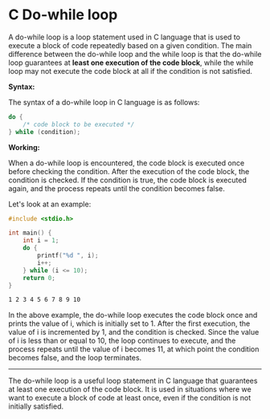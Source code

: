 # C Do-while loop

A do-while loop is a loop statement used in C language that is used to execute a block of code repeatedly based on a given condition. The main difference between the do-while loop and the while loop is that the do-while loop guarantees at __least one execution of the code block__, while the while loop may not execute the code block at all if the condition is not satisfied.

__Syntax:__

The syntax of a do-while loop in C language is as follows:

```c
do {
    /* code block to be executed */
} while (condition);
```

__Working:__

When a do-while loop is encountered, the code block is executed once before checking the condition. After the execution of the code block, the condition is checked. If the condition is true, the code block is executed again, and the process repeats until the condition becomes false.

Let's look at an example:

```c
#include <stdio.h>

int main() {
    int i = 1;
    do {
        printf("%d ", i);
        i++;
    } while (i <= 10);
    return 0;
}
```

```zsh
1 2 3 4 5 6 7 8 9 10
```

In the above example, the do-while loop executes the code block once and prints the value of i, which is initially set to 1. After the first execution, the value of i is incremented by 1, and the condition is checked. Since the value of i is less than or equal to 10, the loop continues to execute, and the process repeats until the value of i becomes 11, at which point the condition becomes false, and the loop terminates.

<hr>

The do-while loop is a useful loop statement in C language that guarantees at least one execution of the code block. It is used in situations where we want to execute a block of code at least once, even if the condition is not initially satisfied.
